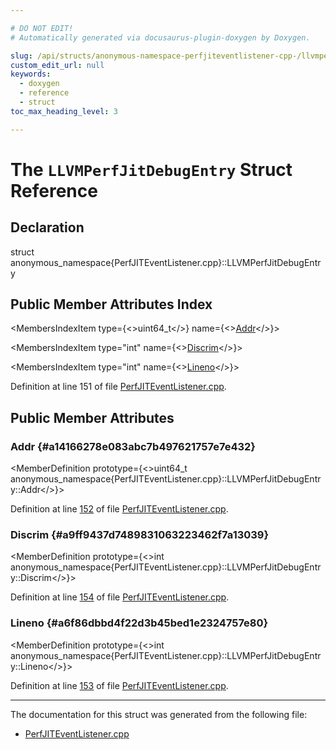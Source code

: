 ```yaml
---

# DO NOT EDIT!
# Automatically generated via docusaurus-plugin-doxygen by Doxygen.

slug: /api/structs/anonymous-namespace-perfjiteventlistener-cpp-/llvmperfjitdebugentry
custom_edit_url: null
keywords:
  - doxygen
  - reference
  - struct
toc_max_heading_level: 3

---
```





# The `LLVMPerfJitDebugEntry` Struct Reference

<DoxygenPage pluginConfig={pluginConfig}>



## Declaration

<CodeBlock>struct anonymous_namespace{PerfJITEventListener.cpp}::LLVMPerfJitDebugEntry</CodeBlock>

## Public Member Attributes Index

<MembersIndex>

<MembersIndexItem
  type={<>uint64&#95;t</>}
  name={<><a href="#a14166278e083abc7b497621757e7e432">Addr</a></>}>
</MembersIndexItem>

<MembersIndexItem
  type="int"
  name={<><a href="#a9ff9437d7489831063223462f7a13039">Discrim</a></>}>
</MembersIndexItem>

<MembersIndexItem
  type="int"
  name={<><a href="#a6f86dbbd4f22d3b45bed1e2324757e80">Lineno</a></>}>
</MembersIndexItem>

</MembersIndex>


Definition at line 151 of file <a href="/docs/api/files/lib/lib/executionengine/lib/executionengine/perfjitevents/perfjiteventlistener-cpp">PerfJITEventListener.cpp</a>.

<SectionDefinition>

## Public Member Attributes

### Addr {#a14166278e083abc7b497621757e7e432}

<MemberDefinition
  prototype={<>uint64&#95;t anonymous&#95;namespace&#123;PerfJITEventListener.cpp&#125;::LLVMPerfJitDebugEntry::Addr</>}>

Definition at line <a href="/docs/api/files/lib/lib/executionengine/lib/executionengine/perfjitevents/perfjiteventlistener-cpp/#l00152">152</a> of file <a href="/docs/api/files/lib/lib/executionengine/lib/executionengine/perfjitevents/perfjiteventlistener-cpp">PerfJITEventListener.cpp</a>.
</MemberDefinition>

### Discrim {#a9ff9437d7489831063223462f7a13039}

<MemberDefinition
  prototype={<>int anonymous&#95;namespace&#123;PerfJITEventListener.cpp&#125;::LLVMPerfJitDebugEntry::Discrim</>}>

Definition at line <a href="/docs/api/files/lib/lib/executionengine/lib/executionengine/perfjitevents/perfjiteventlistener-cpp/#l00154">154</a> of file <a href="/docs/api/files/lib/lib/executionengine/lib/executionengine/perfjitevents/perfjiteventlistener-cpp">PerfJITEventListener.cpp</a>.
</MemberDefinition>

### Lineno {#a6f86dbbd4f22d3b45bed1e2324757e80}

<MemberDefinition
  prototype={<>int anonymous&#95;namespace&#123;PerfJITEventListener.cpp&#125;::LLVMPerfJitDebugEntry::Lineno</>}>

Definition at line <a href="/docs/api/files/lib/lib/executionengine/lib/executionengine/perfjitevents/perfjiteventlistener-cpp/#l00153">153</a> of file <a href="/docs/api/files/lib/lib/executionengine/lib/executionengine/perfjitevents/perfjiteventlistener-cpp">PerfJITEventListener.cpp</a>.
</MemberDefinition>

</SectionDefinition>

<hr/>

The documentation for this struct was generated from the following file:

<ul>
<li><a href="/docs/api/files/lib/lib/executionengine/lib/executionengine/perfjitevents/perfjiteventlistener-cpp">PerfJITEventListener.cpp</a></li>
</ul>

</DoxygenPage>
